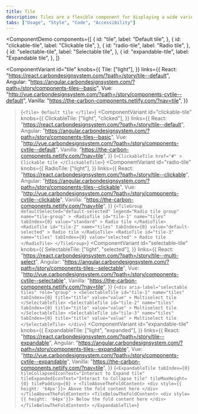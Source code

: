 ```yaml
---
title: Tile
description: Tiles are a flexible component for displaying a wide variety of content, including informational, getting started, how-to, next steps, and more.
tabs: ["Usage", "Style", "Code", "Accessibility"]
---
```


<ComponentDemo
  components={[
    {
      id: "tile",
      label: "Default tile",
    },
    {
      id: "clickable-tile",
      label: "Clickable tile",
    },
    {
      id: "radio-tile",
      label: "Radio tile",
    },
    {
      id: "selectable-tile",
      label: "Selectable tile",
    },
    {
      id: "expandable-tile",
      label: "Expandable tile",
    },
  ]}
>
  <ComponentVariant
    id="tile"
    knobs={{
      Tile: ["light"],
    }}
    links={{
      React: "https://react.carbondesignsystem.com/?path=/story/tile--default",
      Angular:
        "https://angular.carbondesignsystem.com/?path=/story/components-tiles--basic",
      Vue:
        "http://vue.carbondesignsystem.com/?path=/story/components-cvtile--default",
      Vanilla: "https://the-carbon-components.netlify.com/?nav=tile",
    }}
  >{`
    <Tile>
      Default tile
    </Tile>
  `}</ComponentVariant>
  <ComponentVariant
    id="clickable-tile"
    knobs={{
      ClickableTile: ["light", "clicked"],
    }}
    links={{
      React: "https://react.carbondesignsystem.com/?path=/story/tile--default",
      Angular:
        "https://angular.carbondesignsystem.com/?path=/story/components-tiles--basic",
      Vue:
        "http://vue.carbondesignsystem.com/?path=/story/components-cvtile--default",
      Vanilla: "https://the-carbon-components.netlify.com/?nav=tile",
    }}
  >{`
    <ClickableTile
      href="#"
    >
      Clickable tile
    </ClickableTile>
  `}</ComponentVariant>
  <ComponentVariant
    id="radio-tile"
    knobs={{
      RadioTile: ["light"],
    }}
    links={{
      React:
        "https://react.carbondesignsystem.com/?path=/story/tile--clickable",
      Angular:
        "https://angular.carbondesignsystem.com/?path=/story/components-tiles--clickable",
      Vue:
        "http://vue.carbondesignsystem.com/?path=/story/components-cvtile--clickable",
      Vanilla: "https://the-carbon-components.netlify.com/?nav=tile",
    }}
  >{`
    <TileGroup
      defaultSelected="default-selected"
      legend="Radio tile group"
      name="tile-group"
    >
      <RadioTile
        id="tile-1"
        name="tiles"
        tabIndex={0}
        value="standard"
      >
        Radio tile
      </RadioTile>
      <RadioTile
        id="tile-2"
        name="tiles"
        tabIndex={0}
        value="default-selected"
      >
        Radio tile
      </RadioTile>
      <RadioTile
        id="tile-3"
        name="tiles"
        tabIndex={0}
        value="selected"
      >
        Radio tile
      </RadioTile>
    </TileGroup>
  `}</ComponentVariant>
  <ComponentVariant
    id="selectable-tile"
    knobs={{
      SelectableTile: ["light", "selected"],
    }}
    links={{
      React:
        "https://react.carbondesignsystem.com/?path=/story/tile--multi-select",
      Angular:
        "https://angular.carbondesignsystem.com/?path=/story/components-tiles--selectable",
      Vue:
        "http://vue.carbondesignsystem.com/?path=/story/components-cvtile--selectable",
      Vanilla: "https://the-carbon-components.netlify.com/?nav=tile",
    }}
  >{`
    <div
      aria-label="selectable tiles"
      role="group"
    >
      <SelectableTile
        id="tile-1"
        name="tiles"
        tabIndex={0}
        title="title"
        value="value"
      >
        Multiselect tile
      </SelectableTile>
      <SelectableTile
        id="tile-2"
        name="tiles"
        tabIndex={0}
        title="title"
        value="value"
      >
        Multiselect tile
      </SelectableTile>
      <SelectableTile
        id="tile-3"
        name="tiles"
        tabIndex={0}
        title="title"
        value="value"
      >
        Multiselect tile
      </SelectableTile>
    </div>
  `}</ComponentVariant>
  <ComponentVariant
    id="expandable-tile"
    knobs={{
      ExpandableTile: ["light", "expanded"],
    }}
    links={{
      React:
        "https://react.carbondesignsystem.com/?path=/story/tile--expandable",
      Angular:
        "https://angular.carbondesignsystem.com/?path=/story/components-tiles--expandable",
      Vue:
        "http://vue.carbondesignsystem.com/?path=/story/components-cvtile--expandable",
      Vanilla: "https://the-carbon-components.netlify.com/?nav=tile",
    }}
  >{`
    <ExpandableTile
      tabIndex={0}
      tileCollapsedIconText="Interact to Expand tile"
      tileExpandedIconText="Interact to Collapse tile"
      tileMaxHeight={0}
      tilePadding={0}
    >
      <TileAboveTheFoldContent>
        <div style={{ height: '64px'}}>
          Above the fold content here
        </div>
      </TileAboveTheFoldContent>
      <TileBelowTheFoldContent>
        <div style={{ height: '64px'}}>
          Below the fold content here
        </div>
      </TileBelowTheFoldContent>
    </ExpandableTile>
  `}</ComponentVariant>
</ComponentDemo>

